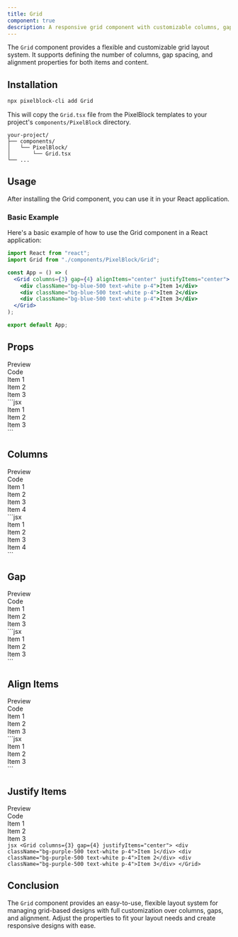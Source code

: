 ```yaml
---
title: Grid
component: true
description: A responsive grid component with customizable columns, gaps, and alignment.
---
```


The `Grid` component provides a flexible and customizable grid layout system. It supports defining the number of columns, gap spacing, and alignment properties for both items and content.

## Installation

```bash
npx pixelblock-cli add Grid
```

This will copy the `Grid.tsx` file from the PixelBlock templates to your project's `components/PixelBlock` directory.

```
your-project/
├── components/
│   └── PixelBlock/
│       └── Grid.tsx
└── ...
```

## Usage

After installing the Grid component, you can use it in your React application.

### Basic Example

Here's a basic example of how to use the Grid component in a React application:

```jsx
import React from "react";
import Grid from "./components/PixelBlock/Grid";

const App = () => (
  <Grid columns={3} gap={4} alignItems="center" justifyItems="center">
    <div className="bg-blue-500 text-white p-4">Item 1</div>
    <div className="bg-blue-500 text-white p-4">Item 2</div>
    <div className="bg-blue-500 text-white p-4">Item 3</div>
  </Grid>
);

export default App;
```

## Props

<Tabs defaultValue="preview">
  <TabsList>
    <TabsTrigger value="preview">
      <div className="flex items-center">
        <EyeIcon className="mr-2 h-4 w-4" />
        Preview
      </div>
    </TabsTrigger>
    <TabsTrigger value="code">
      <div className="flex items-center">
        <CodeIcon className="mr-2 h-4 w-4" />
        Code
      </div>
    </TabsTrigger>
  </TabsList>
  <TabsContent value="preview">
    <div className="bg-white dark:bg-zinc-900/10 rounded-lg border dark:border-white/10 shadow-sm h-full w-full py-4 px-2">
      <Grid columns={3} gap={4} alignItems="center" justifyItems="center">
        <div className="bg-blue-500 text-white p-4">Item 1</div>
        <div className="bg-blue-500 text-white p-4">Item 2</div>
        <div className="bg-blue-500 text-white p-4">Item 3</div>
      </Grid>
    </div>
  </TabsContent>
  <TabsContent value="code">
    <div className="text-sm text-gray-800 dark:text-gray-200">
      ```jsx
      <Grid columns={3} gap={4} alignItems="center" justifyItems="center">
        <div className="bg-blue-500 text-white p-4">Item 1</div>
        <div className="bg-blue-500 text-white p-4">Item 2</div>
        <div className="bg-blue-500 text-white p-4">Item 3</div>
      </Grid>
      ```
    </div>
  </TabsContent>
</Tabs>

## Columns

<Tabs defaultValue="preview">
  <TabsList>
    <TabsTrigger value="preview">
      <div className="flex items-center"><EyeIcon className="mr-2 h-4 w-4" />Preview</div>
    </TabsTrigger>
    <TabsTrigger value="code">
      <div className="flex items-center"><CodeIcon className="mr-2 h-4 w-4" />Code</div>
    </TabsTrigger>
  </TabsList>
  <TabsContent value="preview">
    <div className="bg-white dark:bg-zinc-900/10 rounded-lg border dark:border-white/10 shadow-sm h-full w-full py-4 px-2">
      <Grid columns={4} gap={6}>
        <div className="bg-gray-500 text-white p-4">Item 1</div>
        <div className="bg-gray-500 text-white p-4">Item 2</div>
        <div className="bg-gray-500 text-white p-4">Item 3</div>
        <div className="bg-gray-500 text-white p-4">Item 4</div>
      </Grid>
    </div>
  </TabsContent>
  <TabsContent value="code">
    <div className="text-sm text-gray-800 dark:text-gray-200">
      ```jsx
      <Grid columns={4} gap={6}>
        <div className="bg-gray-500 text-white p-4">Item 1</div>
        <div className="bg-gray-500 text-white p-4">Item 2</div>
        <div className="bg-gray-500 text-white p-4">Item 3</div>
        <div className="bg-gray-500 text-white p-4">Item 4</div>
      </Grid>
      ```
    </div>
  </TabsContent>
</Tabs>

## Gap

<Tabs defaultValue="preview">
  <TabsList>
    <TabsTrigger value="preview">
      <div className="flex items-center">
        <EyeIcon className="mr-2 h-4 w-4" />
        Preview
      </div>
    </TabsTrigger>
    <TabsTrigger value="code">
      <div className="flex items-center">
        <CodeIcon className="mr-2 h-4 w-4" />
        Code
      </div>
    </TabsTrigger>
  </TabsList>
  <TabsContent value="preview">
    <div className="bg-white dark:bg-zinc-900/10 rounded-lg border dark:border-white/10 shadow-sm h-full w-full py-4 px-2">
      <Grid columns={3} gap={8}>
        <div className="bg-red-500 text-white p-4">Item 1</div>
        <div className="bg-red-500 text-white p-4">Item 2</div>
        <div className="bg-red-500 text-white p-4">Item 3</div>
      </Grid>
    </div>
  </TabsContent>
  <TabsContent value="code">
    <div className="text-sm text-gray-800 dark:text-gray-200">
      ```jsx
      <Grid columns={3} gap={8}>
        <div className="bg-red-500 text-white p-4">Item 1</div>
        <div className="bg-red-500 text-white p-4">Item 2</div>
        <div className="bg-red-500 text-white p-4">Item 3</div>
      </Grid>
      ```
    </div>
  </TabsContent>
</Tabs>

## Align Items

<Tabs defaultValue="preview">
  <TabsList>
    <TabsTrigger value="preview">
      <div className="flex items-center">
        <EyeIcon className="mr-2 h-4 w-4" />
        Preview
      </div>
    </TabsTrigger>
    <TabsTrigger value="code">
      <div className="flex items-center">
        <CodeIcon className="mr-2 h-4 w-4" />
        Code
      </div>
    </TabsTrigger>
  </TabsList>
  <TabsContent value="preview">
    <div className="bg-white dark:bg-zinc-900/10 rounded-lg border dark:border-white/10 shadow-sm h-full w-full py-4 px-2">
      <Grid columns={3} gap={4} alignItems="center">
        <div className="bg-green-500 text-white p-4">Item 1</div>
        <div className="bg-green-500 text-white p-4">Item 2</div>
        <div className="bg-green-500 text-white p-4">Item 3</div>
      </Grid>
    </div>
  </TabsContent>
  <TabsContent value="code">
    <div className="text-sm text-gray-800 dark:text-gray-200">
      ```jsx
      <Grid columns={3} gap={4} alignItems="center">
        <div className="bg-green-500 text-white p-4">Item 1</div>
        <div className="bg-green-500 text-white p-4">Item 2</div>
        <div className="bg-green-500 text-white p-4">Item 3</div>
      </Grid>
      ```
    </div>
  </TabsContent>
</Tabs>

## Justify Items

<Tabs defaultValue="preview">
  <TabsList>
    <TabsTrigger value="preview">
      <div className="flex items-center"><EyeIcon className="mr-2 h-4 w-4" />Preview</div>
    </TabsTrigger>
    <TabsTrigger value="code">
      <div className="flex items-center"><CodeIcon className="mr-2 h-4 w-4" />Code</div>
    </TabsTrigger>
  </TabsList>
  <TabsContent value="preview">
    <div className="bg-white dark

:bg-zinc-900/10 rounded-lg border dark:border-white/10 shadow-sm h-full w-full py-4 px-2">
      <Grid columns={3} gap={4} justifyItems="center">
        <div className="bg-purple-500 text-white p-4">Item 1</div>
        <div className="bg-purple-500 text-white p-4">Item 2</div>
        <div className="bg-purple-500 text-white p-4">Item 3</div>
      </Grid>
    </div>
  </TabsContent>
  <TabsContent value="code">
    <div className="text-sm text-gray-800 dark:text-gray-200">
      ```jsx
      <Grid columns={3} gap={4} justifyItems="center">
        <div className="bg-purple-500 text-white p-4">Item 1</div>
        <div className="bg-purple-500 text-white p-4">Item 2</div>
        <div className="bg-purple-500 text-white p-4">Item 3</div>
      </Grid>
      ```
    </div>
  </TabsContent>
</Tabs>

## Conclusion

The `Grid` component provides an easy-to-use, flexible layout system for managing grid-based designs with full customization over columns, gaps, and alignment. Adjust the properties to fit your layout needs and create responsive designs with ease.
